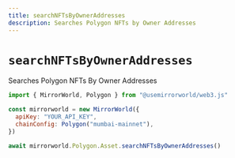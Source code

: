 ```yaml
---
title: searchNFTsByOwnerAddresses
description: Searches Polygon NFTs by Owner Addresses
---
```


# `searchNFTsByOwnerAddresses`

Searches Polygon NFTs By Owner Addresses

```js
import { MirrorWorld, Polygon } from "@usemirrorworld/web3.js"

const mirrorworld = new MirrorWorld({
  apiKey: "YOUR_API_KEY",
  chainConfig: Polygon("mumbai-mainnet"),
})

await mirrorworld.Polygon.Asset.searchNFTsByOwnerAddresses()
```
